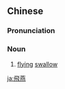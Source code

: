 {{also|飞燕}}
==Chinese==
{{zh-forms|s=飞燕}}

===Pronunciation===
{{zh-pron
|m=fēiyàn
|cat=n
}}

===Noun===
{{zh-noun}}

# {{lb|zh|literary}} [[flying]] [[swallow]]

[[ja:飛燕]]